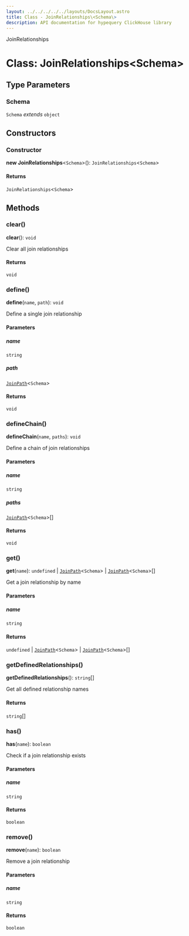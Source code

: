 ```yaml
---
layout: ../../../../../layouts/DocsLayout.astro
title: Class - JoinRelationships\<Schema\>
description: API documentation for hypequery ClickHouse library
---
```


JoinRelationships

# Class: JoinRelationships\<Schema\>

## Type Parameters

### Schema

`Schema` *extends* `object`

## Constructors

### Constructor

**new JoinRelationships**\<`Schema`\>(): `JoinRelationships`\<`Schema`\>

#### Returns

`JoinRelationships`\<`Schema`\>

## Methods

### clear()

**clear**(): `void`

Clear all join relationships

#### Returns

`void`

### define()

**define**(`name`, `path`): `void`

Define a single join relationship

#### Parameters

##### name

`string`

##### path

[`JoinPath`](/docs/reference/api/../interfaces/JoinPath)\<`Schema`\>

#### Returns

`void`

### defineChain()

**defineChain**(`name`, `paths`): `void`

Define a chain of join relationships

#### Parameters

##### name

`string`

##### paths

[`JoinPath`](/docs/reference/api/../interfaces/JoinPath)\<`Schema`\>[]

#### Returns

`void`

### get()

**get**(`name`): `undefined` \| [`JoinPath`](/docs/reference/api/../interfaces/JoinPath)\<`Schema`\> \| [`JoinPath`](/docs/reference/api/../interfaces/JoinPath)\<`Schema`\>[]

Get a join relationship by name

#### Parameters

##### name

`string`

#### Returns

`undefined` \| [`JoinPath`](/docs/reference/api/../interfaces/JoinPath)\<`Schema`\> \| [`JoinPath`](/docs/reference/api/../interfaces/JoinPath)\<`Schema`\>[]

### getDefinedRelationships()

**getDefinedRelationships**(): `string`[]

Get all defined relationship names

#### Returns

`string`[]

### has()

**has**(`name`): `boolean`

Check if a join relationship exists

#### Parameters

##### name

`string`

#### Returns

`boolean`

### remove()

**remove**(`name`): `boolean`

Remove a join relationship

#### Parameters

##### name

`string`

#### Returns

`boolean`
